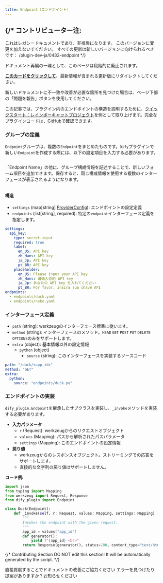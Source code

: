 ```yaml
---
title: Endpoint（エンドポイント）
---
```



{/* 
  コントリビューター注:
  ----------------
  これはレガシードキュメントであり、非推奨になります。
  このバージョンに変更を加えないでください。
  すべての更新は新しいバージョンに向けられるべきです：
  /plugin-dev-ja/0432-endpoint
*/}

<Card title="このドキュメントはまもなく非推奨になります" icon="circle-exclamation" href="/plugin-dev-ja/0432-endpoint">
  <p>ドキュメント再編の一環として、このページは段階的に廃止されます。</p>
  
  <p><u><b>このカードをクリックして</b></u>、最新情報が含まれる更新版にリダイレクトしてください。</p>
  
  <p>新しいドキュメントに不一致や改善が必要な箇所を見つけた場合は、ページ下部の「問題を報告」ボタンを使用してください。</p>
</Card>

この記事では、プラグイン内のエンドポイントの構造を説明するために、[クイックスタート：レインボーキャットプロジェクト](/ja-jp/plugins/quick-start/develop-plugins/extension-plugin)を例として取り上げます。完全なプラグインコードは、[GitHub](https://github.com/langgenius/dify-plugin-sdks/tree/main/python/examples/neko)で確認できます。

### **グループの定義**

`Endpoint`グループは、複数の`Endpoint`をまとめたものです。`Dify`プラグインで新しい`Endpoint`を作成する際には、以下の設定項目を入力する必要があります。

<img
src="https://assets-docs.dify.ai/2024/11/763dbf86e4319591415dc5a1b6948ccb.png"
className="mx-auto"
alt=""
/>

「Endpoint Name」の他に、グループ構成情報を記述することで、新しいフォーム項目を追加できます。保存すると、同じ構成情報を使用する複数のインターフェースが表示されるようになります。

<img
src="https://assets-docs.dify.ai/2024/11/b778b7093b7df0dc80a476c65ddcbe58.png"
className="mx-auto"
alt=""
/>

#### **構造**

*   `settings` (map\[string] [ProviderConfig](/ja-jp/plugins/schema-definition/general-specifications)): エンドポイントの設定定義
*   `endpoints` (list\[string], required): 特定の`endpoint`インターフェース定義を指定します。

```yaml
settings:
  api_key:
    type: secret-input
    required: true
    label:
      en_US: API key
      zh_Hans: API key
      ja_Jp: API key
      pt_BR: API key
    placeholder:
      en_US: Please input your API key
      zh_Hans: 请输入你的 API key
      ja_Jp: あなたの API key を入れてください
      pt_BR: Por favor, insira sua chave API
endpoints:
  - endpoints/duck.yaml
  - endpoints/neko.yaml
```

### **インターフェース定義**

*   `path` (string): werkzeugのインターフェース標準に従います。
*   `method` (string): インターフェースのメソッド。`HEAD` `GET` `POST` `PUT` `DELETE` `OPTIONS`のみをサポートします。
*   `extra` (object): 基本情報以外の設定情報
    *   `python` (object)
        *   `source` (string): このインターフェースを実装するソースコード

```yaml
path: "/duck/<app_id>"
method: "GET"
extra:
  python:
    source: "endpoints/duck.py"
```

### エンドポイントの実装

`dify_plugin.Endpoint`を継承したサブクラスを実装し、`_invoke`メソッドを実装する必要があります。

* **入力パラメータ**
  *   `r` (Request): werkzeugからのリクエストオブジェクト
  *   `values` (Mapping): パスから解析されたパスパラメータ
  *   `settings` (Mapping): このエンドポイントの設定情報
* **戻り値**
  *   werkzeugからのレスポンスオブジェクト。ストリーミングでの応答をサポートします。
  *   直接的な文字列の戻り値はサポートしません。

**コード例:**

```python
import json
from typing import Mapping
from werkzeug import Request, Response
from dify_plugin import Endpoint

class Duck(Endpoint):
    def _invoke(self, r: Request, values: Mapping, settings: Mapping) -> Response:
        """
        Invokes the endpoint with the given request.
        """
        app_id = values["app_id"]
        def generator():
            yield f"{app_id} <br>"
        return Response(generator(), status=200, content_type="text/html")
```

{/*
Contributing Section
DO NOT edit this section!
It will be automatically generated by the script.
*/}

<CardGroup cols="2">
    <Card
        title="このページを編集する"
        icon="pen-to-square"
        href="https://github.com/langgenius/dify-docs-mintlify/edit/main/ja-jp/plugins/schema-definition/endpoint.mdx"
    >
        直接貢献することでドキュメントの改善にご協力ください
    </Card>
    <Card
        title="問題を報告する"
        icon="github"
        href="https://github.com/langgenius/dify-docs-mintlify/issues/new?title=ドキュメントの問題%3A%20&body=%23%23%20問題の説明%0A%3C%21--%20発見した問題について簡単に説明してください%20--%3E%0A%0A%23%23%20ページリンク%0Ahttps%3A%2F%2Fgithub.com%2Flanggenius%2Fdify-docs-mintlify%2Fblob%2Fmain%2Fja-jp/plugins/schema-definition%2Fendpoint.mdx%0A%0A%23%23%20提案される変更%0A%3C%21--%20特定の変更案がある場合は、ここで説明してください%20--%3E%0A%0A%3C%21--%20ドキュメントの品質向上にご協力いただきありがとうございます！%20--%3E"
    >
        エラーを見つけたり提案がありますか？お知らせください
    </Card>
</CardGroup>
